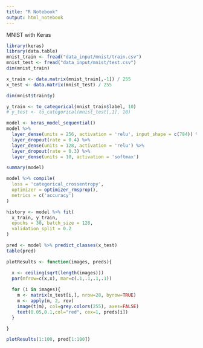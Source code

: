 ---
title: "R Notebook"
output: html_notebook
---

MNIST with Keras

```{r}
library(keras)
library(data.table)
mnist_train <- fread("data_input/mnist/train.csv")
mnist_test <- fread("data_input/mnist/test.csv")
dim(mnist_train)
```


```{r}
x_train <- data.matrix(mnist_train[,-1]) / 255
x_test <- data.matrix(mnist_test) / 255
```

```{r}
dim(mnist$train$y)
```


```{r}
y_train <- to_categorical(mnist_train$label, 10)
# y_test <- to_categorical(mnist_test[,1], 10)
```

```{r}
model <- keras_model_sequential() 
model %>% 
  layer_dense(units = 256, activation = 'relu', input_shape = c(784)) %>% 
  layer_dropout(rate = 0.4) %>% 
  layer_dense(units = 128, activation = 'relu') %>%
  layer_dropout(rate = 0.3) %>%
  layer_dense(units = 10, activation = 'softmax')

summary(model)
```

```{r}
model %>% compile(
  loss = 'categorical_crossentropy',
  optimizer = optimizer_rmsprop(),
  metrics = c('accuracy')
)
```

```{r}
history <- model %>% fit(
  x_train, y_train, 
  epochs = 30, batch_size = 128, 
  validation_split = 0.2
)
```

```{r}
pred <- model %>% predict_classes(x_test)
table(pred)
```

```{r}
plotResults <- function(images, preds){

  x <- ceiling(sqrt(length(images)))
  par(mfrow=c(x,x), mar=c(.1,.1,.1,.1))
  
  for (i in images){
    m <- matrix(x_test[i,], nrow=28, byrow=TRUE)
    m <- apply(m, 2, rev)
    image(t(m), col=grey.colors(255), axes=FALSE)
    text(0.05,0.1,col="red", cex=1, preds[i])
  }

}
```

```{r}
plotResults(1:100, pred[1:100])
```

